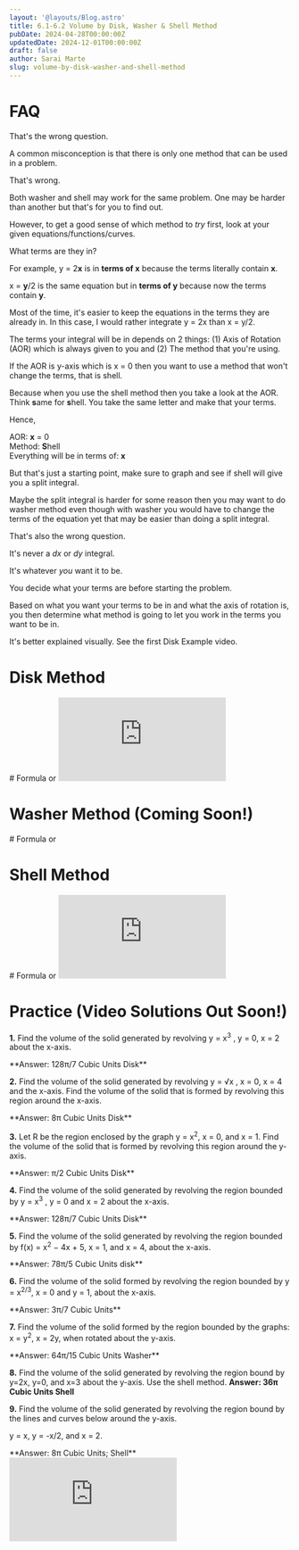 ```yaml
---
layout: '@layouts/Blog.astro'
title: 6.1-6.2 Volume by Disk, Washer & Shell Method 
pubDate: 2024-04-28T00:00:00Z 
updatedDate: 2024-12-01T00:00:00Z 
draft: false
author: Sarai Marte
slug: volume-by-disk-washer-and-shell-method
---
```




# FAQ

<FAQ question = "How do I know which method to use?">

That's the wrong question. 

A common misconception is that there is only one method that can be used in a problem. 

That's wrong. 

Both washer and shell may work for the same problem. One may be harder than another but that's for you to find out.

However, to get a good sense of which method to *try* first, look at your given equations/functions/curves. 

What terms are they in?

For example, y = 2**x** is in **terms of x** because the terms literally contain **x**.

x = **y**/2 is the same equation but in **terms of y** because now the terms contain **y**.

Most of the time, it's easier to keep the equations in the terms they are already in. In this case, I would rather integrate y = 2x than x = y/2. 

The terms your integral will be in depends on 2 things: (1) Axis of Rotation (AOR) which is always given to you and (2) The method that you're using.

If the AOR is y-axis which is x = 0 then you want to use a method that won't change the terms, that is shell.

Because when you use the shell method then you take a look at the AOR. Think **s**ame for **s**hell. You take the same letter and make that your terms. 

Hence, 

AOR: **x** = 0  
Method: **S**hell  
Everything will be in terms of:  **x**  

But that's just a starting point, make sure to graph and see if shell will give you a split integral. 

Maybe the split integral is harder for some reason then you may want to do washer method even though with washer you would have to change the terms of the equation yet that may be easier than doing a split integral.

</FAQ>

<FAQ question = "How do I know if it's a dx or dy integral?">

That's also the wrong question. 

It's never a *dx* or *dy* integral. 

It's whatever *you* want it to be. 

You decide what your terms are before starting the problem.

Based on what you want your terms to be in and what the axis of rotation is, you then determine what method is going to let you work in the terms you want to be in. 

It's better explained visually. See the first Disk Example video. 

</FAQ>


# Disk Method
<RuleBox>
# Formula 
<Latex formula="V = \pi \int_a^b [r(x)]^2 \, dx"/>
or
<Latex formula="V = \pi \int_a^b [r(y)]^2 \, dy"/>
</RuleBox>

<iframe src="https://www.youtube.com/embed/3ou4UA3v79g?si=mznWFBoDTEFYBKYE" title="YouTube video player" frameborder="0" allow="accelerometer; autoplay; clipboard-write; encrypted-media; gyroscope; picture-in-picture; web-share" referrerpolicy="strict-origin-when-cross-origin" allowfullscreen></iframe>

# Washer Method (Coming Soon!)

<RuleBox>
# Formula 
<Latex formula="V = \pi \int_a^b [R(x)]^2 - [r(x)]^2 \, dx"/>
or
<Latex formula="V = \pi \int_a^b  [R(y)]^2 - [r(y)]^2 \, dy"/>
</RuleBox>

# Shell Method
<RuleBox>
# Formula 
<Latex formula="V = \pi \int_a^b r(x)h(x) \, dx"/>
or
<Latex formula="V = \pi \int_a^b r(y)h(y) \, dy"/>
</RuleBox>
<iframe src="https://www.youtube.com/embed/Lqlk59BUW0I?si=aSUqtHoLiQIq-NcT" title="YouTube video player" frameborder="0" allow="accelerometer; autoplay; clipboard-write; encrypted-media; gyroscope; picture-in-picture; web-share" referrerpolicy="strict-origin-when-cross-origin" allowfullscreen></iframe>


# Practice (Video Solutions Out Soon!)

**1.** Find the volume of the solid generated by revolving y = x<sup>3</sup> , y = 0, x = 2 about the x-axis. 

<Solution>
**Answer: 128π/7 Cubic Units Disk**
</Solution>

**2.** Find the volume of the solid generated by revolving y = √x , x = 0, x = 4 and the x-axis. Find the volume of the solid that is formed by revolving this region around the x-axis.

<Solution>
**Answer: 8π Cubic Units Disk**
</Solution>

**3.** Let R be the region enclosed by the graph y = x<sup>2</sup>, x = 0, and x = 1. Find the volume of the solid that is formed by revolving this region around the y-axis.

<Solution>
  **Answer: π/2 Cubic Units Disk**
</Solution>


**4.** Find the volume of the solid generated by revolving the region bounded by y = x<sup>3</sup> , y = 0 and x = 2 about the x-axis. 

<Solution>
  **Answer: 128π/7 Cubic Units Disk**
  
</Solution>

**5.**  Find the volume of the solid generated by revolving the region bounded by f(x) = x<sup>2</sup> − 4x + 5, x = 1, and x = 4, about the x-axis.

<Solution>
   **Answer: 78π/5 Cubic Units disk**
</Solution>

**6.**  Find the volume of the solid formed by revolving the region bounded by y = x<sup>2/3</sup>, x = 0 and y = 1, about the x-axis.

<Solution>
 **Answer: 3π/7 Cubic Units**
</Solution>

**7.** Find the volume of the solid formed by the region bounded by the graphs: x = y<sup>2</sup>, x = 2y, when rotated about the y-axis.

<Solution>
**Answer: 64π/15 Cubic Units Washer**
</Solution>

**8.** Find the volume of the solid generated by revolving the region bound by y=2x, y=0, and x=3 about the y-axis. Use the shell method. 
<Solution>
**Answer: 36π Cubic Units Shell**
</Solution>


**9.** Find the volume of the solid generated by revolving the region bound by the lines and curves below around the y-axis.

y = x, y = -x/2, and x = 2.

<Solution>
**Answer: 8π Cubic Units; Shell**
<iframe src="https://www.youtube.com/embed/jIVKs4v5rZU?si=1OiFJpWZw7toPXXn" title="YouTube video player" frameborder="0" allow="accelerometer; autoplay; clipboard-write; encrypted-media; gyroscope; picture-in-picture; web-share" referrerpolicy="strict-origin-when-cross-origin" allowfullscreen></iframe>
</Solution>

